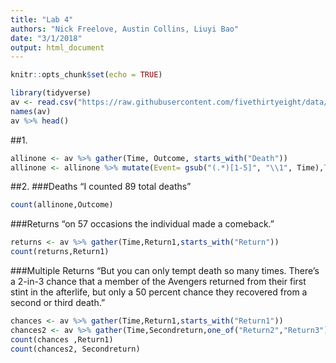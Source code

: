 ---
title: "Lab 4"
authors: "Nick Freelove, Austin Collins, Liuyi Bao"
date: "3/1/2018"
output: html_document
---
```{r setup, include=FALSE}
knitr::opts_chunk$set(echo = TRUE)
```

```{r}
library(tidyverse)
av <- read.csv("https://raw.githubusercontent.com/fivethirtyeight/data/master/avengers/avengers.csv", stringsAsFactors = FALSE)
names(av)
av %>% head()
```
##1.

```{r}
allinone <- av %>% gather(Time, Outcome, starts_with("Death")) 
allinone <- allinone %>% mutate(Event= gsub("(.*)[1-5]", "\\1", Time),Time=parse_number(Time))
```

##2.
###Deaths
"I counted 89 total deaths"
```{r}

count(allinone,Outcome)
```
###Returns
"on 57 occasions the individual made a comeback."
```{r}
returns <- av %>% gather(Time,Return1,starts_with("Return"))
count(returns,Return1)
```

###Multiple Returns
"But you can only tempt death so many times. There's a 2-in-3 chance that a member of the Avengers returned from their first stint in the afterlife, but only a 50 percent chance they recovered from a second or third death."
```{r}
chances <- av %>% gather(Time,Return1,starts_with("Return1"))
chances2 <- av %>% gather(Time,Secondreturn,one_of("Return2","Return3"))
count(chances ,Return1)
count(chances2, Secondreturn)

```
